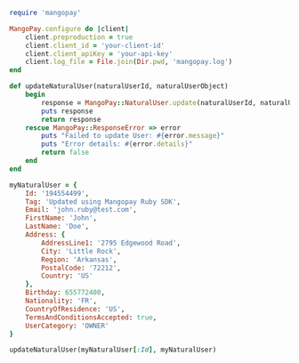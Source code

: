   
```ruby Ruby  
require 'mangopay'

MangoPay.configure do |client|
    client.preproduction = true
    client.client_id = 'your-client-id'
    client.client_apiKey = 'your-api-key'
    client.log_file = File.join(Dir.pwd, 'mangopay.log')
end

def updateNaturalUser(naturalUserId, naturalUserObject)
    begin
        response = MangoPay::NaturalUser.update(naturalUserId, naturalUserObject)
        puts response
        return response
    rescue MangoPay::ResponseError => error
        puts "Failed to update User: #{error.message}"
        puts "Error details: #{error.details}"
        return false
    end
end

myNaturalUser = {
    Id: '194554499',
    Tag: 'Updated using Mangopay Ruby SDK',
    Email: 'john.ruby@test.com',
    FirstName: 'John',
    LastName: 'Doe',
    Address: {
        AddressLine1: '2795 Edgewood Road',
        City: 'Little Rock',
        Region: 'Arkansas',
        PostalCode: '72212',
        Country: 'US'
    },
    Birthday: 655772400,
    Nationality: 'FR',
    CountryOfResidence: 'US',
    TermsAndConditionsAccepted: true,
    UserCategory: 'OWNER'
}

updateNaturalUser(myNaturalUser[:Id], myNaturalUser)  
```